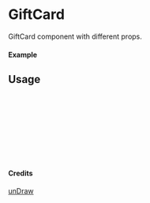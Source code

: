 
<Meta of={GiftCard} title="unDraw/GiftCard" />

# GiftCard

GiftCard component with different props.

#### Example

<Canvas of={GiftCard.Primary} />

## Usage

```ts
import { GiftCard } from "yadl-ui";

const Example = () => {
  return (
      <GiftCard />
  );
};

export default Example;
```

#### Credits
[unDraw](https://undraw.co/illustrations)
